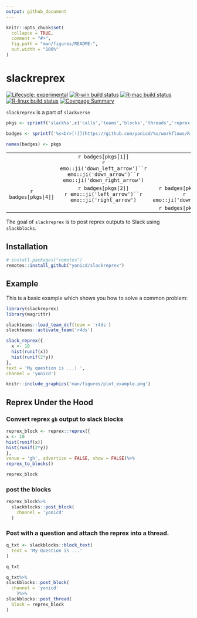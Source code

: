 ```yaml
---
output: github_document
---
```


<!-- README.md is generated from README.Rmd. Please edit that file -->

```r
knitr::opts_chunk$set(
  collapse = TRUE,
  comment = "#>",
  fig.path = "man/figures/README-",
  out.width = "100%"
)
```

# slackreprex

<!-- badges: start -->
[![Lifecycle: experimental](https://img.shields.io/badge/lifecycle-experimental-orange.svg)](https://www.tidyverse.org/lifecycle/#experimental)
[![R-win build status](https://github.com/yonicd/slackreprex/workflows/R-win/badge.svg)](https://github.com/yonicd/slackreprex)
[![R-mac build status](https://github.com/yonicd/slackreprex/workflows/R-mac/badge.svg)](https://github.com/yonicd/slackreprex)
[![R-linux build status](https://github.com/yonicd/slackreprex/workflows/R-linux/badge.svg)](https://github.com/yonicd/slackreprex)
[![Covrpage Summary](https://img.shields.io/badge/covrpage-Last_Build_2020_02_18-brightgreen.svg)](http://tinyurl.com/tf2xf4d)
<!-- badges: end -->

`slackreprex` is a part of `slackverse`

```r
pkgs <- sprintf('slack%s',c('calls','teams','blocks','threads','reprex'))

badges <- sprintf('%s<br>[![](https://github.com/yonicd/%s/workflows/R-mac/badge.svg)](https://github.com/yonicd/%s)',pkgs,pkgs,pkgs)

names(badges) <- pkgs

```

||||
|:-:|:-:|:-:|
||`r badges[pkgs[1]]`<br>`r emo::ji('down_left_arrow')``r emo::ji('down_arrow')``r emo::ji('down_right_arrow')`||
|`r badges[pkgs[4]]`|`r badges[pkgs[2]]`<br>`r emo::ji('left_arrow')``r emo::ji('right_arrow')`|`r badges[pkgs[3]]`<br>`r emo::ji('down_arrow')`|
|||`r badges[pkgs[5]]`|

The goal of `slackreprex` is to post reprex outputs to Slack using `slackblocks`.

## Installation

``` r
# install.packages("remotes")
remotes::install_github("yonicd/slackreprex")
```
## Example

This is a basic example which shows you how to solve a common problem:

```r
library(slackreprex)
library(magrittr)
```

```r
slackteams::load_team_dcf(team = 'r4ds')
slackteams::activate_team('r4ds')
```

```r
slack_reprex({
  x <- 10
  hist(runif(x))
  hist(runif(2*y))
},
text = 'My question is ...) ',
channel = 'yonicd')
```

```r
knitr::include_graphics('man/figures/plot_example.png')
```

## Reprex Under the Hood

### Convert reprex `gh` output to slack blocks

```r
reprex_block <- reprex::reprex({
x <- 10
hist(runif(x))
hist(runif(2*y))
},
venue = 'gh', advertise = FALSE, show = FALSE)%>%
reprex_to_blocks()
```

```r
reprex_block
```

### post the blocks

```r
reprex_block%>%
  slackblocks::post_block(
    channel = 'yonicd'
  )
```

### Post with a question and attach the reprex into a thread.

```r
q_txt <- slackblocks::block_text(
  text = 'My Question is ...'
)
```

```r
q_txt
```

```r

q_txt%>%
slackblocks::post_block(
  channel = 'yonicd'
    )%>%
slackblocks::post_thread(
  block = reprex_block
)
```
